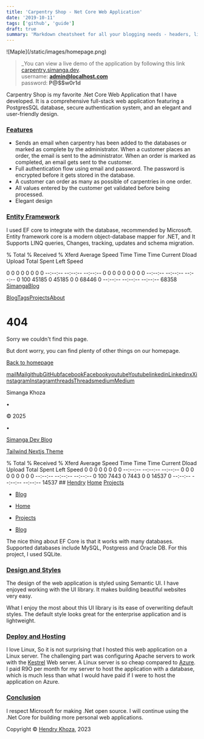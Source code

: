 ```yaml
---
title: 'Carpentry Shop - Net Core Web Application'
date: '2019-10-11'
tags: ['github', 'guide']
draft: true
summary: 'Markdown cheatsheet for all your blogging needs - headers, lists, images, tables and more! An illustrated guide based on GitHub Flavored Markdown.'
---
```




<div className="my-1 w-full overflow-hidden px-2 xl:px-2">
  ![Maple](/static/images/homepage.png)
</div>


>
>_You can view a live demo of the application by following this link
>[carpentry.simanga.dev](https://carpentry.simanga.dev/).  <br/>
> username: **admin@localhost.com** <br />
>password: **P@$$w0r1d**

Carpentry Shop is my favorite .Net Core Web Application that I have developed.
It is a comprehensive full-stack web application featuring a PostgresSQL database,
secure authentication system, and an elegant and user-friendly design.

### [Features](#features)

- Sends an email when carpentry has been added to the databases or marked as complete by the administrator. When a customer places an order, the email is sent to the administrator. When an order is marked as completed, an email gets sent to the customer.
- Full authentication flow using email and password. The password is encrypted before it gets stored in the database.
- A customer can order as many as possible of carpentries in one order.
- All values entered by the customer get validated before being processed.
- Elegant design

### [Entity Framework](#entity-framework)

I used EF core to integrate with the database, recommended by Microsoft. Entity
framework core is a modern object-database mapper for .NET, and It Supports LINQ
queries, Changes, tracking, updates and schema migration.

% Total % Received % Xferd Average Speed Time Time Time Current
Dload Upload Total Spent Left Speed

0 0 0 0 0 0 0 0 --:--:-- --:--:-- --:--:-- 0
0 0 0 0 0 0 0 0 --:--:-- --:--:-- --:--:-- 0
100 45185 0 45185 0 0 68446 0 --:--:-- --:--:-- --:--:-- 68358
[SimangaBlog](/)

[Blog](/blog)[Tags](/tags)[Projects](/projects)[About](/about)

# 404

Sorry we couldn't find this page.

But dont worry, you can find plenty of other things on our homepage.

[Back to homepage](/)

[mailMail](/cdn-cgi/l/email-protection#d7bfe4bcbfb8adb697b0bab6bebbf9b4b8ba)[githubGitHub](https://github.com/simanga-dev)[facebookFacebook](https://facebook.com)[youtubeYoutube](https://youtube.com)[linkedinLinkedin](https://www.linkedin.com)[xX](https://twitter.com/x)[instagramInstagram](https://www.instagram.com)[threadsThreads](https://www.threads.net)[mediumMedium](https://medium.com)

Simanga Khoza

•

© 2025

•

[Simanga Dev Blog](/)

[Tailwind Nextjs Theme](https://github.com/timlrx/tailwind-nextjs-starter-blog)

% Total % Received % Xferd Average Speed Time Time Time Current Dload Upload Total Spent Left Speed
0 0 0 0 0 0 0 0 --:--:-- --:--:-- --:--:-- 0
0 0 0 0 0 0 0 0 --:--:-- --:--:-- --:--:-- 0
100 7443 0 7443 0 0 14537 0 --:--:-- --:--:-- --:--:-- 14537 ## [Hendry](/) [Home](/) [Projects](/projects)

- [Blog](/blog)

- [Home](/)
- [Projects](/projects)
- [Blog](/blog)

The nice thing about EF Core is that it works with many databases. Supported
databases include MySQL, Postgress and Oracle DB. For this project, I used
SQLite.

### [Design and Styles](#design-and-styles)

The design of the web application is styled using Semantic UI. I have enjoyed
working with the UI library. It makes building beautiful websites very easy.

What I enjoy the most about this UI library is its ease of overwriting default styles. The default style looks great for the enterprise application and is lightweight.

### [Deploy and Hosting](#deploy-and-hosting)

I love Linux, So it is not surprising that I hosted this web application on a
Linux server. The challenging part was configuring Apache servers to work with
the
[Kestrel](https://learn.microsoft.com/en-us/aspnet/core/fundamentals/servers/kestrel?view=aspnetcore-7.0)
Web server. A Linux server is so cheap compared to
[Azure](https://azure.microsoft.com/en-us/). I paid R9O per month for my server
to host the application with a database, which is much less than what I would
have paid if I were to host the application on Azure.

### [Conclusion](#conclusion)

I respect Microsoft for making .Net open source. I will continue using the .Net
Core for building more personal web applications.

Copyright © [Hendry Khoza](https://twitter.com/3h3ndry), 2023
